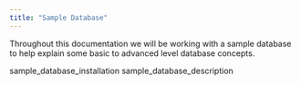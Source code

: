 ```yaml
---
title: "Sample Database"
---
```


Throughout this documentation we will be working with a sample database to help explain some basic to advanced level database concepts.

<div class="toctree" data-maxdepth="3">

sample_database_installation sample_database_description

</div>
